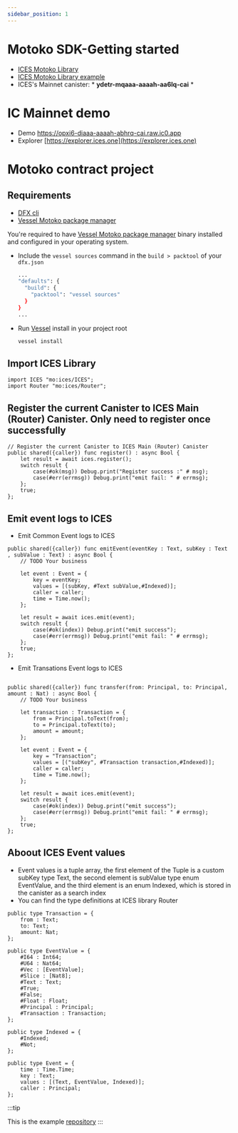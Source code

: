 ```yaml
---
sidebar_position: 1
---
```


# Motoko SDK-Getting started
* [ICES Motoko Library](https://github.com/icpfans-xyz/ices-motoko-library)
* [ICES Motoko Library example](https://github.com/icpfans-xyz/ices-contract/tree/main/example/motoko)
* ICES's Mainnet canister: * **ydetr-mqaaa-aaaah-aa6lq-cai** *  

# IC Mainnet demo
* Demo https://opxi6-diaaa-aaaah-abhrq-cai.raw.ic0.app
* Explorer [https://explorer.ices.one](https://explorer.ices.one)

#  **Motoko** contract project 

## Requirements

  - [DFX cli](https://smartcontracts.org/docs/quickstart/local-quickstart.html)
  - [Vessel Motoko package manager](https://github.com/dfinity/vessel) 

You're required to have [Vessel Motoko package manager](https://github.com/dfinity/vessel) binary installed and configured in your operating system.

- Include the `vessel sources` command in the `build > packtool` of your `dfx.json`

  ```sh
  ...
  "defaults": {
    "build": {
      "packtool": "vessel sources"
    }
  }
  ...
  ```
  
- Run [Vessel](https://github.com/dfinity/vessel/releases) install in your project root 

  ```sh
  vessel install
  ```

## Import ICES Library

```
import ICES "mo:ices/ICES";
import Router "mo:ices/Router";
```

## Register the current Canister to ICES Main (Router) Canister. Only need to register once successfully

```
// Register the current Canister to ICES Main (Router) Canister
public shared({caller}) func register() : async Bool {
    let result = await ices.register();
    switch result {
        case(#ok(msg)) Debug.print("Register success :" # msg);
        case(#err(errmsg)) Debug.print("emit fail: " # errmsg);
    };
    true;
};
```

## Emit event logs to ICES

* Emit Common  Event logs to ICES 

```
public shared({caller}) func emitEvent(eventKey : Text, subKey : Text
, subValue : Text) : async Bool {
    // TODO Your business

    let event : Event = {
        key = eventKey;
        values = [(subKey, #Text subValue,#Indexed)];
        caller = caller;
        time = Time.now();
    };

    let result = await ices.emit(event);
    switch result {
        case(#ok(index)) Debug.print("emit success");
        case(#err(errmsg)) Debug.print("emit fail: " # errmsg);
    };
    true;
};
```

* Emit Transations  Event logs to ICES 

```

public shared({caller}) func transfer(from: Principal, to: Principal, amount : Nat) : async Bool {
    // TODO Your business

    let transaction : Transaction = {
        from = Principal.toText(from);
        to = Principal.toText(to);
        amount = amount;
    };
    
    let event : Event = {
        key = "Transaction";
        values = [("subKey", #Transaction transaction,#Indexed)];
        caller = caller;
        time = Time.now();
    };
    
    let result = await ices.emit(event);
    switch result {
        case(#ok(index)) Debug.print("emit success");
        case(#err(errmsg)) Debug.print("emit fail: " # errmsg);
    };
    true;
};

```

## Aboout ICES Event values 
- Event values is a tuple array, the first element of the Tuple is a custom subKey type Text, the second element is subValue type enum EventValue, and the third element is an enum Indexed, which is stored in the canister as a search index
- You can find the type definitions at ICES library Router
```
public type Transaction = {
    from : Text;
    to: Text;
    amount: Nat;
};

public type EventValue = {
    #I64 : Int64;
    #U64 : Nat64;
    #Vec : [EventValue];
    #Slice : [Nat8];
    #Text : Text;
    #True;
    #False;
    #Float : Float;
    #Principal : Principal;
    #Transaction : Transaction;
};

public type Indexed = {
    #Indexed;
    #Not;
};

public type Event = {
    time : Time.Time;
    key : Text;
    values : [(Text, EventValue, Indexed)];
    caller : Principal;
};
```
:::tip

This is the example  [repository](https://github.com/icpfans-xyz/ices-motoko-library/tree/main/example)
:::
